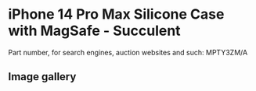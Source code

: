 # iPhone 14 Pro Max Silicone Case with MagSafe - Succulent

Part number, for search engines, auction websites and such: MPTY3ZM/A

## Image gallery

<div style={{ width: "768px" }}>
  <GalleryComponent
    images={[
      {
        original: "/everysource/MPTY3",
        thumbnail: "/everypreview/MPTY3",
      },
      {
        original: "/everysource/MPTY3_AV1",
        thumbnail: "/everypreview/MPTY3_AV1",
      },
      {
        original: "/everysource/MPTY3_AV2",
        thumbnail: "/everypreview/MPTY3_AV2",
      },
      {
        original: "/everysource/MPTY3_AV3",
        thumbnail: "/everypreview/MPTY3_AV3",
      }
    ]}
  />
</div>